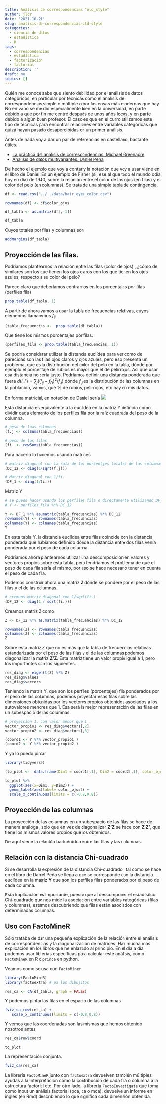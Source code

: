 ```yaml
---
title: Análisis de correspondencias "old_style"
author: jlcr
date: '2021-10-21'
slug: análisis-de-correspondencias-old-style
categories:
  - ciencia de datos
  - estadística
  - R
tags:
  - correspondencias
  - estadística
  - factorización
  - factorial
description: ''
draft: no
topics: []
---
```



Quién me conoce sabe que siento debilidad por el análisis de datos categóricos, en particular por técnicas como el análisis de correspondencias simple o múltiple o por las cosas más modernas que hay. 
No en vano se me dió especialmente bien en la universidad, en parte debido a que por fin me centré después de unos años locos,  y en parte debido a algún buen profesor. El caso es que en el curro utilizamos este tipo de técnicas para encontrar relaciones entre variables categóricas que quizá hayan pasado desapercibidas en un primer análisis. 

Antes de nada voy a dar un par de referencias en castellano, bastante útiles. 

* [La práctica del análisis de correspondencias. Michael Greenacre](https://www.fbbva.es/wp-content/uploads/2017/05/dat/DE_2008_practica_analisis_correspondencias.pdf)
* [Análisis de datos multivariantes. Daniel Peña](https://www.researchgate.net/publication/40944325_Analisis_de_Datos_Multivariantes)


De hecho el ejemplo que voy a contar y la notación que voy a usar viene en el libro de Daniel. Es un ejemplo de Fisher (si, ese al que todo el mundo odia hoy en día) de 1940, sobre la relación entre el color de los ojos (en filas) y el color del pelo (en columnas). Se trata de una simple tabla de contingencia. 


```r
df <- read.csv("../../data/hair_eyes_color.csv")

rownames(df) <- df$color_ojos

df_tabla <- as.matrix(df[,-1])

df_tabla


```

Cuyos totales por filas y columnas son 

```r
addmargins(df_tabla)
```

## Proyección de las filas.

Podríamos plantearnos la relación entre las filas (color de ojos) , ¿cómo de similares son los que tienen los ojos claros con los que tienen los ojos azules, respecto a su color del pelo?

Parece claro que deberíamos centrarnos en los porcentajes por filas (perfiles fila)

```r
prop.table(df_tabla, 1)
```

A partir de ahora vamos a usar la tabla de frecuencias relativas, cuyos elementos llamaremos $f_{ij}$

```r
(tabla_frecuencias <-  prop.table(df_tabla))
```

Que tiene los mismos porcentajes por filas. 
```r
(perfiles_fila <- prop.table(tabla_frecuencias, 1))
```

Se podría considerar utilizar la distancia euclídea para ver como de parecidas son las filas ojos claros y ojos azules, pero eso presenta un problema, que es la distribución del color del pelo en la tabla, dónde por ejemplo el porcentaje de rubios es mayor que el de pelirrojos. Así que usar esa distancia no sería justo. Podríamos definir una distancia ponderada que fuera $d(i, i') = \sum_j ((f_{ij} - f_{i'j})^2/f_{.j})$ dónde $f_{.j}$ es la distribución de las columnas en la población, vamos, qué % de rubios, pelirrojos, etc hay en mis datos. 

En forma matricial, en notación de Daniel sería ![](/post/2021-10-21-analisis-de-correspondencias-old-style_files/eq2.png) 

Esta distancia es equivalente a la euclídea en la matriz Y definida como dividir cada elemento de los perfiles fila por la raíz cuadrada del peso de la columna. 

```r
# peso de loas columnas
(f.j <- colSums(tabla_frecuencias))

# peso de las filas
(fi. <- rowSums(tabla_frecuencias))
```

Para hacerlo lo hacemos usando matrices

```r
# matriz diagonal con la raíz de los porcentjes totales de las columnas( col masses)
(DC_12 <- diag(1/sqrt(f.j)))

# Matriz diagonal con 1/fi. 
(DF_1 <- diag(1/fi.))

```

Matriz Y 

```r
# se puede hacer usando los perfiles fila o directamente utilizando DF_1 y DC_12
# Y <- perfiles_fila %*% DC_12

Y <- DF_1 %*% as.matrix(tabla_frecuencias) %*% DC_12
rownames(Y) <- rownames(tabla_frecuencias)
colnames(Y) <- colnames(tabla_frecuencias)
Y
```

En esta tabla Y, la distancia euclídea entre filas coincide con la distancia ponderada que habíamos definido dónde la distancia entre dos filas venía ponderada por el peso de cada columna. 

Podríamos ahora plantearnos utilizar una descomposición en valores y vectores propios sobre esta tabla, pero tendríamos el problema de que el peso de cada fila sería el mismo, por eso se hace necesario tener en cuenta el peso de cada fila. 

Podemos construir ahora una matriz __Z__ dónde se pondere por el peso de las filas y el de las columnas. 

```r
# cremaos matriz diagonal con 1/sqrt(fi.)
(DF_12 <- diag(1 / sqrt(fi.)))

```

Creamos matriz Z como 

```r
Z <- DF_12 %*% as.matrix(tabla_frecuencias) %*% DC_12

rownames(Z) <- rownames(tabla_frecuencias)
colnames(Z) <- colnames(tabla_frecuencias)
Z

```

Sobre esta matriz Z que no es más que la tabla de frecuencias relativas estandarizada por el peso de las filas y el de las columnas podemos diagonalizar la matriz __Z'Z__.
Esta matriz tiene un valor propio igual a 1, pero los importantes son los siguientes. 

```r
res_diag <- eigen(t(Z) %*% Z)
res_diag$values
res_diag$vectors
```

Teniendo la matriz Y, que son los perfiles (porcentajes) fila ponderados  por el peso de las columnas, podemos proyectar esas filas sobre las dimensiones obtenidas por los vectores propios obtenidos asociados a los autovalores menores que 1. Esa será la mejor representación de las filas en un subespacio de las columnas. 


```r

# proyeccion 1. con valor menor que 1 
vector_propio1 <- res_diag$vectors[,2]
vector_propio2 <- res_diag$vectors[,3]

(coord1 <- Y %*% vector_propio1 )
(coord2 <- Y %*% vector_propio2 )


```

Y ya lo puedo pintar 

```r
library(tidyverse)

(to_plot <-  data.frame(Dim1 = coord1[,1], Dim2 = coord2[,1], color_ojos= rownames(Y)))
```


```r
to_plot %>% 
  ggplot(aes(x=Dim1, y=Dim2)) +
  geom_label(aes(label= color_ojos)) +
  scale_x_continuous(limits = c(-0.8,0.8))
```

## Proyección de las columnas

La proyección de las columnas en un subespacio de las filas se hace de manera análoga , solo que en vez de diagonalizar __Z'Z__ se hace con __Z Z'__, que tiene los mismos valores propios que los obtenidos. 

De aquí viene la relación baricéntrica entre las filas y las columnas. 

## Relación con la distancia Chi-cuadrado

Si se desarrolla la expresión de la distancia Chi-cuadrado , tal como se hace en el libro de Daniel Peña se llega a que se corresponde con la distancia euclídea en la matriz __Y__ que son los perfiles filas  ponderados por el peso de cada columna. 

Esta implicación es importante, puesto que al descomponer el estadístico Chi-cuadrado que nos mide la asociación entre variables categóricas (filas y columnas), estamos descubriendo qué filas están asociados con determinadas columnas. 

## Uso con FactoMineR 

Sólo trataba de dar una pequeña explicación de la relación entre el análisis de correspondencias y la diagonalización de matrices. Hay mucha más explicación en los libros que he enlazado al principio. En el día a día, podemos usar librerías específicas para calcular este análisis, como `FactoMineR` en R o `prince` en python. 

Veamos como se usa con `FactoMiner`

```r
library(FactoMineR)
library(factoextra) # pa los dibujitos
```

```r
res_ca <- CA(df_tabla, graph = FALSE)
```

Y podemos pintar las filas en el espacio de las columnas 

```r
fviz_ca_row(res_ca) +
   scale_x_continuous(limits = c(-0.8,0.8))
```


Y vemos que las coordenadas son las mismas que hemos obtenido nosotros antes

```r
res_ca$row$coord
```
```r
to_plot
```


La representación conjunta. 

```r
fviz_ca(res_ca) 

```

La librería `FactoMineR` junto con `factoextra` devuelven también múltiples ayudas a la interpretación como la contribución de cada fila o columna a la estructura factorial etc. 
Por otro lado, la librería `FactoInvestigate`  que toma como input un análisis factorial (pca, ca o mca), devuelve un informe en inglés (en Rmd) describiendo lo que significa cada dimensión obtenida. 
